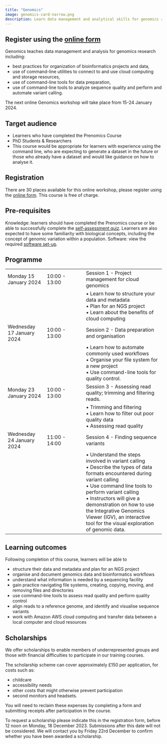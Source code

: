 ```yaml
---
title: "Genomics"
image: genomics-card-narrow.png
description: Learn data management and analytical skills for genomics research
---
```


::: {.callout-note appearance="tip"}

# Register using the [online form](https://forms.gle/Jwf4Hg1Kk6UKwbRo9)

:::

Genomics teaches data management and analysis for genomics research including:

- best practices for organization of bioinformatics projects and data, 
- use of command-line utilities to connect to and use cloud computing and storage resources, 
- use of command-line tools for data preparation, 
- use of command-line tools to analyze sequence quality and perform and automate variant calling.

The next online Genomics workshop will take place from 15-24 January 2024.

## Target audience 
- Learners who have completed the Prenomics Course 
- PhD Students & Researchers
- This course would be appropriate for learners with experience using the command line, who are expecting to generate a dataset in the future or those who already have a dataset and would like guidance on how to analyse it. 

## Registration
There are 30 places available for this online workshop, please register using the [online form](https://forms.gle/Jwf4Hg1Kk6UKwbRo9). This course is free of charge. 

## Pre-requisites 
Knowledge: learners should have completed the Prenomics course or be able to successfully complete the [self-assessment quiz](https://shiny.york.ac.uk/er13/prenomics-quiz/). 
Learners are also expected to have some familiarity with biological concepts, including the concept of genomic variation within a population. 
Software: view the required [software set-up](https://cloud-span.github.io/00genomics/setup).

## Programme 

|                     |               |                                                                |
|------------------|------------------|------------------------------------|
| Monday 15 January 2024 | 10:00 - 13:00 | Session 1 - Project management for cloud genomics  |
|                       |               | • Learn how to structure your data and metadata <br> •  Plan for an NGS project <br> •  Learn about the benefits of cloud computing |
| Wednesday 17 January 2024  | 10:00 - 13:00 | Session 2 - Data preparation and organisation               |
|                       |               |  • Learn how to automate commonly used workflows <br> • Organise your file system for a new project  <br> • Use command-line tools for quality control.|
| Monday 23 January 2024 | 10:00 - 13:00 | Session 3 - Assessing read quality; trimming and filtering reads.|
|                       |               | • Trimming and filtering <br> • Learn how to filter out poor quality data <br> • Assessing read quality |
| Wednesday 24 January 2024 | 11:00 - 14:00 | Session 4 - Finding sequence variants                         |
|                       |               | • Understand the steps involved in variant calling <br> • Describe the types of data formats encountered during variant calling <br> • Use command line tools to perform variant calling <br> • Instructors will give a demonstration on how to use the Integrative Genomics Viewer (IGV), an interactive tool for the visual exploration of genomic data. |

## Learning outcomes 
Following completion of this course, learners will be able to

- structure their data and metadata and plan for an NGS project
- organise and document genomics data and bioinformatics workflows
- understand what information is needed by a sequencing facility 
- gain practice navigating file systems, creating, copying, moving, and removing files and directories
- use command-line tools to assess read quality and perform quality control
- align reads to a reference genome, and identify and visualise sequence variants
- work with Amazon AWS cloud computing and transfer data between a local computer and cloud resources

## Scholarships 
We offer scholarships to enable members of underrepresented groups and those with financial difficulties to participate in our training courses. 

The scholarship scheme can cover approximately £150 per application, for costs such as:

- childcare
- accessibility needs
- other costs that might otherwise prevent participation
- second monitors and headsets.

You will need to reclaim these expenses by completing a form and submitting receipts after participation in the course. 

To request a scholarship please indicate this in the registration form, before 12 noon on Monday, 18 December 2023. Submissions after this date will not be considered.
We will contact you by Friday 22rd December to confirm whether you have been awarded a scholarship.



